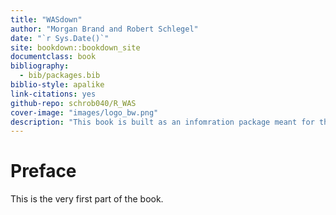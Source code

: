 ```yaml
--- 
title: "WASdown"
author: "Morgan Brand and Robert Schlegel"
date: "`r Sys.Date()`"
site: bookdown::bookdown_site
documentclass: book
bibliography: 
  - bib/packages.bib
biblio-style: apalike
link-citations: yes
github-repo: schrob040/R_WAS
cover-image: "images/logo_bw.png"
description: "This book is built as an infomration package meant for the student workshop at #WorldAqua17"
---
```


# Preface {-}

This is the very first part of the book.

